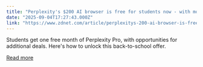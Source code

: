 ```yaml
---
title: "Perplexity's $200 AI browser is free for students now - with more discounts to keep using it"
date: "2025-09-04T17:27:43.000Z"
link: "https://www.zdnet.com/article/perplexitys-200-ai-browser-is-free-for-students-now-with-more-discounts-to-keep-using-it/"
---
```


Students get one free month of Perplexity Pro, with opportunities for additional deals. Here's how to unlock this back-to-school offer.

[Read more](https://www.zdnet.com/article/perplexitys-200-ai-browser-is-free-for-students-now-with-more-discounts-to-keep-using-it/)
